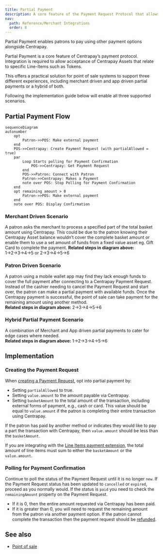 ```yaml
---
title: Partial Payment
description: A core feature of the Payment Request Protocol that allows integrators to accept a partial transaction through Centrapay.
nav:
  path: Reference/Merchant Integrations
  order: 8
---
```


Partial Payment enables patrons to pay using other payment options alongside
Centrapay.

Partial Payment is a core feature of Centrapay’s payment protocol. Integration
is required to allow acceptance of Centrapay Assets that relate to specific
Line-Items such as Tokens.

This offers a practical solution for point of sale systems to support three
different experiences, including merchant driven and app driven partial payments
or a hybrid of both.

Following the implementation guide below will enable all three supported scenarios.

## Partial Payment Flow

```mermaid
sequenceDiagram
autonumber
	opt
		Patron->>POS: Make external payment
	end
	POS->>Centrapay: Create Payment Request (with partialAllowed = true)
	par
		Loop Starts polling for Payment Confirmation
			POS->>Centrapay: Get Payment Request
		end
		POS->>Patron: Connect with Patron
		Patron->>Centrapay: Makes a Payment
		note over POS: Stop Polling for Payment Confirmation
	end
	opt remaining amount > 0
		Patron->>POS: Make external payment
	end
	note over POS: Display Confirmation
```

### Merchant Driven Scenario
A patron asks the merchant to process a specified part of the total basket
amount using Centrapay. This could be due to the patron knowing their Centrapay
Asset balance wouldn’t cover the complete basket amount or enable them to use a
set amount of funds from a fixed value asset eg. Gift Card to complete the payment.
**Related steps in diagram above:** 1→2→3→4→5 or 2→3→4→5→6

### Patron Driven Scenario
A patron using a mobile wallet app may find they lack enough funds to cover the
full payment after connecting to a Centrapay Payment Request. Instead of the
cashier needing to cancel the Payment Request and start over, the patron can
make a partial payment with available funds. Once the Centrapay payment is
successful, the point of sale can take payment for the remaining amount using
another method.  
**Related steps in diagram above:** 2→3→4→5→6

### Hybrid Partial Payment Scenario
A combination of Merchant and App driven partial payments to cater for edge
cases where needed.  
**Related steps in diagram above:** 1→2→3→4→5→6

## Implementation

### Creating the Payment Request

When [creating a Payment Request](https://docs.centrapay.com/api/payment-requests#create-a-payment-request),
opt into partial payment by:

- Setting `partialAllowed` to true.
- Setting `value.amount` to the amount payable via Centrapay.
- Setting `basketAmount` to the total amount of the transaction, including external
forms of payment, e.g., cash or card. This value should be equal to `value.amount`
if the patron is completing their entire transaction using Centrapay.

If the patron has paid by another method or indicates they would like to pay
a part the transaction with Centrapay, then `value.amount` should be less than
the `basketAmount`.

If you are integrating with the [Line Items payment extension](/guides/line-items),
the total amount of line items must sum to either the `basketAmount` or the
`value.amount`.

### Polling for Payment Confirmation

Continue to poll the status of the Payment Request until it is no longer `new`.
If the Payment Request status has been updated to `cancelled` or `expired`,
proceed as you normally would. If the status is `paid` you need to check the
`remainingAmount` property on the Payment Request.

- If it is 0, then the entire amount requested via Centrapay has been paid.
- If it is greater than 0, you will need to request the remaining amount from
the patron via another payment option. If the patron cannot complete the
transaction then the payment request should be [refunded](https://docs.centrapay.com/api/payment-requests#refund-a-payment-request).

## See also

- [Point of sale](/guides/point-of-sale/)
